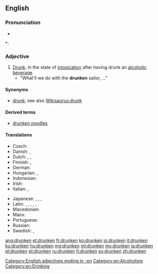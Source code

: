 ==English==

===Pronunciation===
* {{audio|en-us-drunken.ogg|Audio (US)}}

*: {{rhymes|ʌŋkən}}

===Adjective===
{{en-adj}}

# [[drunk|Drunk]], in the state of [[intoxication]] after having drunk an [[alcohol]]ic [[beverage]]
#* "What'll we do with the '''drunken''' sailor, ..."

====Synonyms====
* [[drunk]]; see also [[Wikisaurus:drunk]]

====Derived terms====
* [[drunken noodles]]

====Translations====
{{trans-top|In the state of alcoholic intoxication}}
* Czech: {{t-|cs|opilý}}
* Danish: {{t+|da|beruset}}, {{t+|da|fuld}}
* Dutch: {{t+|nl|dronken}}, {{t+|nl|zat}}, {{t+|nl|beschonken}}
* Finnish: {{t+|fi|humalainen}}, {{t-|fi|juopunut}}
* German: {{t+|de|betrunken}}
* Hungarian: {{t+|hu|részeg}}, {{t+|hu|ittas}}
* Indonesian: {{t+|id|mabuk}}
* Irish: {{t-|ga|meisciúil}}
* Italian: {{t+|it|ubriaco}}, {{t+|it|ebbro}}
{{trans-mid}}
* Japanese: {{t-|ja|酔っ払い|tr=[[よっぱらい]], yopparai|sc=Jpan}}, {{t-|ja|酔っ払う|tr=[[よっぱらう]], yopparau|sc=Jpan}}, {{t-|ja|酔い|tr=[[よい]], yoi|sc=Jpan}}, {{t-|ja|酔う|tr=[[よう]], you|sc=Jpan}}
* Latin: {{t-|la|ēbrius|m}}, {{t-|la|ēbria|f}}, {{t-|la|ēbrium|n}}, {{t-|la|pōtus|m}}, {{t-|la|-pota|f|alt=pōta}}, {{t-|la|pōtum|n}}
* Macedonian: {{t-|mk|пијан|m|tr=píjan}}
* Manx: {{t-|gv|meshtoil}}
* Portuguese: {{t+|pt|bêbado|m}}
* Russian: {{t+|ru|пьяный}}
* Swedish: {{t+|sv|drucken}}, {{t+|sv|full}}
{{trans-bottom}}

[[Category:English adjectives ending in -en]]
[[Category:en:Alcoholism]]
[[Category:en:Drinking]]

[[ang:drunken]]
[[et:drunken]]
[[fr:drunken]]
[[ko:drunken]]
[[io:drunken]]
[[it:drunken]]
[[ku:drunken]]
[[hu:drunken]]
[[mg:drunken]]
[[ml:drunken]]
[[my:drunken]]
[[ja:drunken]]
[[pl:drunken]]
[[pt:drunken]]
[[ru:drunken]]
[[fi:drunken]]
[[sv:drunken]]
[[zh:drunken]]